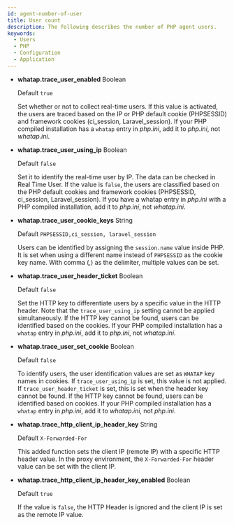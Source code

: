 ```yaml
---
id: agent-number-of-user
title: User count
description: The following describes the number of PHP agent users.
keywords:
  - Users
  - PHP
  - Configuration
  - Application
---
```



- **whatap.trace_user_enabled** <span class='type'>Boolean</span>

  Default `true`

  Set whether or not to collect real-time users. If this value is activated, the users are traced based on the IP or PHP default cookie (PHPSESSID) and framework cookies (ci_session, Laravel_session). If your PHP compiled installation has a `whatap` entry in _php.ini_, add it to _php.ini_, not _whatap.ini_. 

<Phprestartapply />

- **whatap.trace_user_using_ip** <span class='type'>Boolean</span>

  Default `false`

  Set it to identify the real-time user by IP. The data can be checked in Real Time User. If the value is `false`, the users are classified based on the PHP default cookies and framework cookies (PHPSESSID, ci_session, Laravel_session). If you have a whatap entry in _php.ini_ with a PHP compiled installation, add it to _php.ini_, not _whatap.ini_.

<Phprestartapply />

- **whatap.trace_user_cookie_keys** <span class='type'>String</span>

  Default `PHPSESSID,ci_session, laravel_session`

  Users can be identified by assigning the `session.name` value inside PHP. It is set when using a different name instead of `PHPSESSID` as the cookie key name. With comma (_,_) as the delimiter, multiple values can be set.

<Phprestartapply />

- **whatap.trace_user_header_ticket** <span class='type'>Boolean</span>

  Default `false`

  Set the HTTP key to differentiate users by a specific value in the HTTP header. Note that the `trace_user_using_ip` setting cannot be applied simultaneously. If the HTTP key cannot be found, users can be identified based on the cookies. If your PHP compiled installation has a `whatap` entry in _php.ini_, add it to _php.ini_, not _whatap.ini_.

<Phprestartapply />

- **whatap.trace_user_set_cookie** <span class='type'>Boolean</span>

  Default `false`

  To identify users, the user identification values are set as `WHATAP` key names in cookies. If `trace_user_using_ip` is set, this value is not applied. If `trace_user_header_ticket` is set, this is set when the header key cannot be found. If the HTTP key cannot be found, users can be identified based on cookies. If your PHP compiled installation has a `whatap` entry in _php.ini_, add it to _whatap.ini_, not _php.ini_.

<Phprestartapply />

- **whatap.trace_http_client_ip_header_key** <span class='type'>String</span>

  Default `X-Forwarded-For`

  This added function sets the client IP (remote IP) with a specific HTTP header value. In the proxy environment, the `X-Forwarded-For` header value can be set with the client IP.

<Phprestartapply />

- **whatap.trace_http_client_ip_header_key_enabled** <span class='type'>Boolean</span>

  Default `true`

  If the value is `false`, the HTTP Header is ignored and the client IP is set as the remote IP value.
